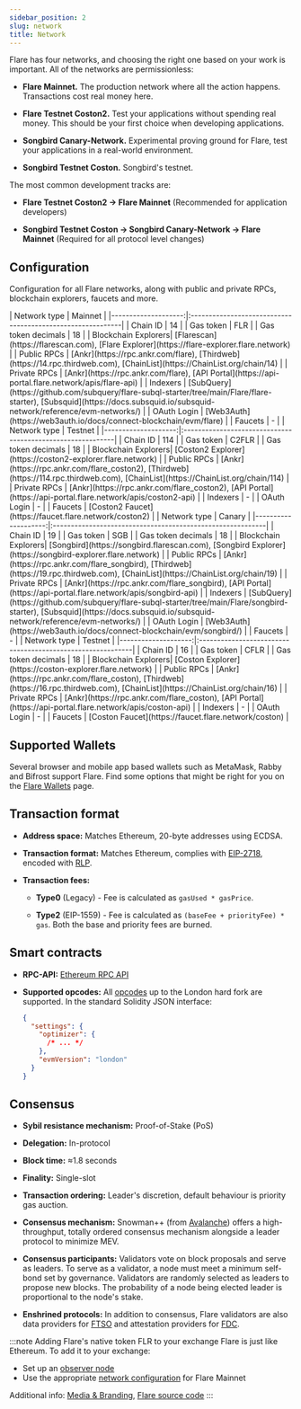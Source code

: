 ```yaml
---
sidebar_position: 2
slug: network
title: Network
---
```



Flare has four networks, and choosing the right one based on your work is important. All of the networks are permissionless:

- **Flare Mainnet.** The production network where all the action happens. Transactions cost real money here.

- **Flare Testnet Coston2.** Test your applications without spending real money. This should be your first choice when developing applications.

- **Songbird Canary-Network.** Experimental proving ground for Flare, test your applications in a real-world environment.

- **Songbird Testnet Coston.** Songbird's testnet.

The most common development tracks are:

- **Flare Testnet Coston2 → Flare Mainnet** (Recommended for application developers)

- **Songbird Testnet Coston → Songbird Canary-Network → Flare Mainnet** (Required for all protocol level changes)

## Configuration

Configuration for all Flare networks, along with public and private RPCs, blockchain explorers, faucets and more.

<Tabs block>
  <TabItem value="flare" label="Flare Mainnet" default>
    | Network type        |                  Mainnet                                   |
    |--------------------:|:-----------------------------------------------------------|
    | Chain ID            | 14                                                         |
    | Gas token           | FLR                                                        |
    | Gas token decimals  | 18                                                         |
    | Blockchain Explorers| [Flarescan](https://flarescan.com), [Flare Explorer](https://flare-explorer.flare.network) |
    | Public RPCs         | [Ankr](https://rpc.ankr.com/flare), [Thirdweb](https://14.rpc.thirdweb.com), [ChainList<IconExternalLink/>](https://ChainList.org/chain/14)                     |
    | Private RPCs        | [Ankr](https://rpc.ankr.com/flare), [API Portal](https://api-portal.flare.network/apis/flare-api)            |
    | Indexers            | [SubQuery](https://github.com/subquery/flare-subql-starter/tree/main/Flare/flare-starter), [Subsquid](https://docs.subsquid.io/subsquid-network/reference/evm-networks/)      |
    | OAuth Login         | [Web3Auth](https://web3auth.io/docs/connect-blockchain/evm/flare)          |
    | Faucets             | -                                                          |

  </TabItem>
  <TabItem value="coston2" label="Flare Testnet Coston2">
    | Network type        | Testnet                                                    |
    |--------------------:|:-----------------------------------------------------------|
    | Chain ID            | 114                                                        |
    | Gas token           | C2FLR                                                      |
    | Gas token decimals  | 18                                                         |
    | Blockchain Explorers| [Coston2 Explorer](https://coston2-explorer.flare.network) |
    | Public RPCs         | [Ankr](https://rpc.ankr.com/flare_coston2), [Thirdweb](https://114.rpc.thirdweb.com), [ChainList<IconExternalLink/>](https://ChainList.org/chain/114)                    |
    | Private RPCs        | [Ankr](https://rpc.ankr.com/flare_coston2), [API Portal](https://api-portal.flare.network/apis/coston2-api)     |
    | Indexers            | -                                                          |
    | OAuth Login         | -                                                          |
    | Faucets             | [Coston2 Faucet](https://faucet.flare.network/coston2)     |

  </TabItem>
    <TabItem value="songbird" label="Songbird Canary-Network">
    | Network type        | Canary                                                     |
    |--------------------:|:-----------------------------------------------------------|
    | Chain ID            | 19                                                         |
    | Gas token           | SGB                                                        |
    | Gas token decimals  | 18                                                         |
    | Blockchain Explorers| [Songbird](https://songbird.flarescan.com), [Songbird Explorer](https://songbird-explorer.flare.network)                                                   |
    | Public RPCs         | [Ankr](https://rpc.ankr.com/flare_songbird), [Thirdweb](https://19.rpc.thirdweb.com), [ChainList<IconExternalLink/>](https://ChainList.org/chain/19)                     |
    | Private RPCs        | [Ankr](https://rpc.ankr.com/flare_songbird), [API Portal](https://api-portal.flare.network/apis/songbird-api)    |
    | Indexers            | [SubQuery](https://github.com/subquery/flare-subql-starter/tree/main/Flare/songbird-starter), [Subsquid](https://docs.subsquid.io/subsquid-network/reference/evm-networks/) |
    | OAuth Login         | [Web3Auth](https://web3auth.io/docs/connect-blockchain/evm/songbird/)          |
    | Faucets             | -                                                          |

  </TabItem>
  <TabItem value="coston" label="Songbird Testnet Coston">
    | Network type        | Testnet                                                    |
    |--------------------:|:-----------------------------------------------------------|
    | Chain ID            | 16                                                         |
    | Gas token           | CFLR                                                       |
    | Gas token decimals  | 18                                                         |
    | Blockchain Explorers| [Coston Explorer](https://coston-explorer.flare.network)   |
    | Public RPCs         | [Ankr](https://rpc.ankr.com/flare_coston), [Thirdweb](https://16.rpc.thirdweb.com), [ChainList<IconExternalLink/>](https://ChainList.org/chain/16)                     |
    | Private RPCs        | [Ankr](https://rpc.ankr.com/flare_coston), [API Portal](https://api-portal.flare.network/apis/coston-api)      |
    | Indexers            | -                                                          |
    | OAuth Login         | -                                                          |
    | Faucets             | [Coston Faucet](https://faucet.flare.network/coston)       |

  </TabItem>

</Tabs>

## Supported Wallets

Several browser and mobile app based wallets such as MetaMask, Rabby and Bifrost support Flare. Find some options that might be right for you on the [Flare Wallets](https://flare.network/wallets/) page.

## Transaction format

- **Address space:** Matches Ethereum, 20-byte addresses using ECDSA.

- **Transaction format:** Matches Ethereum, complies with [EIP-2718](https://eips.ethereum.org/EIPS/eip-2718), encoded with [RLP](https://ethereum.org/en/developers/docs/data-structures-and-encoding/rlp/).

- **Transaction fees:**

  - **Type0** (Legacy) - Fee is calculated as `gasUsed * gasPrice`.

  - **Type2** (EIP-1559) - Fee is calculated as `(baseFee + priorityFee) * gas`. Both the base and priority fees are burned.

## Smart contracts

- **RPC-API:** [Ethereum RPC API](https://ethereum.org/en/developers/docs/apis/json-rpc/)

- **Supported opcodes:** All [opcodes](https://www.evm.codes/?fork=london) up to the London hard fork are supported. In the standard Solidity JSON interface:
  ```json
  {
    "settings": {
      "optimizer": {
        /* ... */
      },
      "evmVersion": "london"
    }
  }
  ```

## Consensus

- **Sybil resistance mechanism:** Proof-of-Stake (PoS)

- **Delegation:** In-protocol

- **Block time:** ≈1.8 seconds

- **Finality:** Single-slot

- **Transaction ordering:** Leader's discretion, default behaviour is priority gas auction.

- **Consensus mechanism:** Snowman++ (from [Avalanche](https://docs.avax.network)) offers a high-throughput, totally ordered consensus mechanism alongside a leader protocol to minimize MEV.

- **Consensus participants:** Validators vote on block proposals and serve as leaders. To serve as a validator, a node must meet a minimum self-bond set by governance. Validators are randomly selected as leaders to propose new blocks. The probability of a node being elected leader is proportional to the node's stake.

- **Enshrined protocols:** In addition to consensus, Flare validators are also data providers for [FTSO](./run-a-node/ftso-data-provider) and attestation providers for [FDC](./run-a-node/fdc-attestation-provider).

:::note Adding Flare's native token FLR to your exchange
Flare is just like Ethereum. To add it to your exchange:

- Set up an [observer node](./run-a-node/observer-node)
- Use the appropriate [network configuration](#configuration) for Flare Mainnet

Additional info: [Media & Branding](https://flare.network/media/), [Flare source code](https://github.com/flare-foundation/go-flare)
:::
